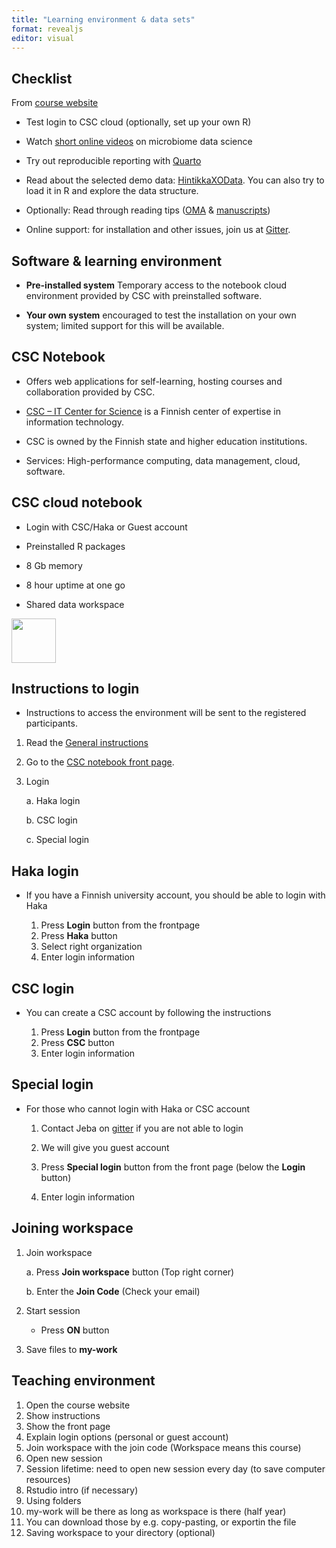 ```yaml
---
title: "Learning environment & data sets"
format: revealjs
editor: visual
---
```


## Checklist

From [course website](https://microbiome.github.io/course_2023_oulu/start.html)

-   Test login to CSC cloud (optionally, set up your own R)

-   Watch [short online videos](https://www.youtube.com/playlist?list=PLjiXAZO27elAJEptP59BN3whVJ61XIkST) on microbiome data science

-   Try out reproducible reporting with [Quarto](https://microbiome.github.io/OMA/resources.html#quarto)

-   Read about the selected demo data: [HintikkaXOData](https://microbiome.github.io/OMA/containers.html#hintikka-desc). You can also try to load it in R and explore the data structure.

-   Optionally: Read through reading tips ([OMA](https://microbiome.github.io/OMA) & [manuscripts](https://microbiome.github.io/course_2023_oulu/start.html#reading))

-   Online support: for installation and other issues, join us at [Gitter](https://microbiome.github.io/OMA/training.html#support-and-resources).

## Software & learning environment

-   **Pre-installed system** Temporary access to the notebook cloud environment provided by CSC with preinstalled software.

-   **Your own system** encouraged to test the installation on your own system; limited support for this will be available.

## CSC Notebook

-   Offers web applications for self-learning, hosting courses and collaboration provided by CSC.

-   [CSC -- IT Center for Science](https://www.csc.fi/) is a Finnish center of expertise in information technology.

-   CSC is owned by the Finnish state and higher education institutions.

-   Services: High-performance computing, data management, cloud, software.

## CSC cloud notebook

-   Login with CSC/Haka or Guest account

-   Preinstalled R packages

-   8 Gb memory

-   8 hour uptime at one go

-   Shared data workspace

![](images/paste-8E75CB83.png){width="71"}

## Instructions to login

-   Instructions to access the environment will be sent to the registered participants.

1.  Read the [General instructions](https://docs.csc.fi/cloud/csc_notebooks/guide_for_students/)

2.  Go to the [CSC notebook front page](https://notebooks.rahtiapp.fi/welcome).

3.  Login

    a\. Haka login

    b\. CSC login

    c\. Special login

## Haka login

-   If you have a Finnish university account, you should be able to login with Haka

    1.  Press **Login** button from the frontpage
    2.  Press **Haka** button
    3.  Select right organization
    4.  Enter login information

## CSC login

-   You can create a CSC account by following the instructions

    1.  Press **Login** button from the frontpage
    2.  Press **CSC** button
    3.  Enter login information

## Special login

-   For those who cannot login with Haka or CSC account

    1.  Contact Jeba on [gitter](https://app.gitter.im/#/room/#microbiome_miaverse:gitter.im) if you are not able to login

    2.  We will give you guest account

    3.  Press **Special login** button from the front page (below the **Login** button)

    4.  Enter login information

## Joining workspace

1.  Join workspace

    a\. Press **Join workspace** button (Top right corner)

    b\. Enter the **Join Code** (Check your email)

2.  Start session

    -   Press **ON** button

3.  Save files to **my-work**

## Teaching environment {.smaller}

1.  Open the course website
2.  Show instructions
3.  Show the front page
4.  Explain login options (personal or guest account)
5.  Join workspace with the join code (Workspace means this course)
6.  Open new session
7.  Session lifetime: need to open new session every day (to save computer resources)
8.  Rstudio intro (if necessary)
9.  Using folders
10. my-work will be there as long as workspace is there (half year)
11. You can download those by e.g. copy-pasting, or exportin the file
12. Saving workspace to your directory (optional)
